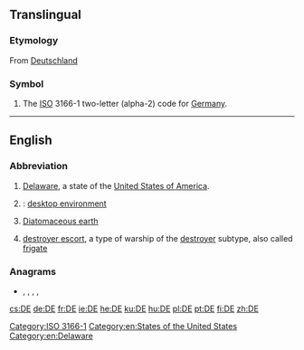 {{also|Appendix:Variations of "de"}}
==Translingual==

===Etymology===
From [[Deutschland]]

===Symbol===
{{head|mul|symbol}}
# The [[ISO]] 3166-1 two-letter (alpha-2) code for [[Germany]].

[[Category:ISO 3166-1]]

----

==English==

===Abbreviation===
{{rfc-header|Abbreviation}}
{{head|en|abbreviation}}

# [[Delaware]], a state of the [[United States of America]].
# {{label|en|computing}}: [[desktop environment]]
# [[w:Diatomaceous earth|Diatomaceous earth]]
# {{label|en|US|navy}} [[destroyer escort]], a type of warship of the [[destroyer]] subtype, also called [[frigate]]

===Anagrams===
* {{l|en|ed}}, {{l|en|Ed}}, {{l|en|ED}}, {{l|en|Ed.}}, {{l|en|E.D.}}
[[Category:en:States of the United States]]
[[Category:en:Delaware]]

[[cs:DE]]
[[de:DE]]
[[fr:DE]]
[[ie:DE]]
[[he:DE]]
[[ku:DE]]
[[hu:DE]]
[[pl:DE]]
[[pt:DE]]
[[fi:DE]]
[[zh:DE]]